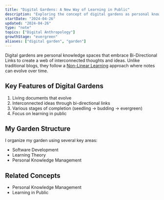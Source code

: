 ```yaml
---
title: "Digital Gardens: A New Way of Learning in Public"
description: "Exploring the concept of digital gardens as personal knowledge spaces"
startDate: "2024-04-26"
updated: "2024-04-26"
type: "note"
topics: ["Digital Anthropology"]
growthStage: "evergreen"
aliases: ["digital garden", "garden"]
---
```


Digital gardens are personal knowledge spaces that embrace Bi-Directional Links to create a web of interconnected thoughts and ideas. Unlike traditional blogs, they follow a [Non-Linear Learning](/notes/non-linear-learning) approach where notes can evolve over time.

## Key Features of Digital Gardens

1. Living documents that evolve
2. Interconnected ideas through bi-directional links
3. Various stages of completion (seedling → budding → evergreen)
4. Focus on learning in public

## My Garden Structure

I organize my garden using several key areas:
- Software Development
- Learning Theory
- Personal Knowledge Management

## Related Concepts

- Personal Knowledge Management
- Learning in Public

